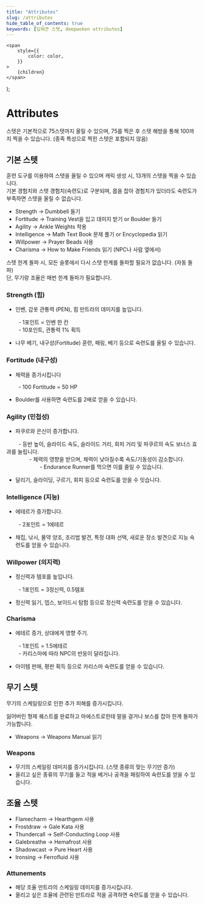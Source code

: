 ```yaml
---
title: "Attributes"
slug: /attributes
hide_table_of_contents: true
keywords: [딥워큰 스텟, deepwoken attributes]
---
```



    <span
        style={{
            color: color,
        }}
    >
        {children}
    </span>
);

# Attributes

스텟은 기본적으로 75스텟까지 올릴 수 있으며, 75를 찍은 후 <Link to="/attributes/unbound">스텟 해방</Link>을 통해 100까지 찍을 수 있습니다. (종족 특성으로 찍힌 스텟은 포함되지 않음)

## 기본 스텟

<Link to="/items/training">훈련 도구</Link>를 이용하여 스텟을 올릴 수 있으며
캐릭 생성 시, 13개의 스텟을 찍을 수 있습니다. <br />
기본 경험치와 스텟 경험치(숙련도)로 구분되며, 몹을 잡아 경험치가 있더라도 숙련도가
부족하면 스텟을 올릴 수 없습니다.

-   Strength → <Link to="/items/training/Dumbbell">Dumbbell</Link> 들기
-   Fortitude → <Link to="/items/training/Training_Vest">Training Vest</Link>을 입고 데미지 받기 or <Link to="/items/training/Boulder">Boulder</Link> 들기
-   Agility → <Link to="/items/training/Ankle_Weights">Ankle Weights</Link> 착용
-   Intelligence → <Link to="/items/training/Math_TextBook">Math Text Book</Link> 문제 풀기 or <Link to="/items/training/Encyclopedia">Encyclopedia</Link> 읽기
-   Willpower → <Link to="/items/training/Prayer_Beads">Prayer Beads</Link> 사용
-   Charisma → <Link to="/items/training/How_to_Make_Friends">How to Make Friends</Link> 읽기 (NPC나 사람 옆에서)

스텟 한계 돌파 시, 모든 슬롯에서 다시 스텟 한계를 돌파할 필요가 없습니다. (자동 돌파) <br/>
단, 무기랑 조율은 매번 한계 돌파가 필요합니다.

### Strength (힘)

-   인벤, 갑옷 관통력 (PEN), 힘 만트라의 데미지를 높입니다.

&emsp;&emsp; - 1포인트 = 인벤 한 칸<br/>
&emsp;&emsp; - 10포인트, 관통력 1% 획득

-   나무 베기, 내구성(Fortitude) 훈련, 패링, 베기 등으로 숙련도를 올릴 수 있습니다.

### Fortitude (내구성)

-   체력을 증가시킵니다

&emsp;&emsp; - 100 Fortitude = 50 HP

-   <Link to="/items/training/Boulder">Boulder</Link>를 사용하면 숙련도를 2배로
    얻을 수 있습니다.

### Agility (민첩성)

-   파쿠르와 은신이 증가합니다.

&emsp;&emsp; - 등반 높이, 슬라이드 속도, 슬라이드 거리, 회피 거리 및 파쿠르의 속도 보너스 효과를 늘립니다.<br/>
&emsp;&emsp;&emsp;&emsp; - 체력의 영향을 받으며, 체력이 낮아질수록 속도/기동성이 감소합니다.<br/>
&emsp;&emsp;&emsp;&emsp;&emsp;&emsp; - <Link to="/talents/#alley-cat">Endurance Runner</Link>를 먹으면 이를 줄일 수 있습니다.<br/>

-   달리기, 슬라이딩, 구르기, 회피 등으로 숙련도를 얻을 수 잇습니다.

### Intelligence (지능) 

-   에테르가 증가합니다.

&emsp;&emsp; - 2포인트 = 1에테르<br/>

-   채집, 낚시, 물약 양조, 조리법 발견, 특정 대화 선택, 새로운 장소 발견으로 지능 숙련도를 얻을 수 있습니다.

### Willpower (의지력)

-   정신력과 템포를 높입니다.

&emsp;&emsp; - 1포인트 = 3정신력, 0.5템포<br/>

-   정신력 잃기, <Link to="/locations/The_Depths">뎁스</Link>, <Link to="/locations/VoidSea">보이드시</Link> 탐험 등으로 정신력 숙련도를 얻을 수 있습니다.

### Charisma

-   에테르 증가, 상대에게 영향 주기.

&emsp;&emsp; - 1포인트 = 1.5에테르<br/>
&emsp;&emsp; - 카리스마에 따라 NPC의 반응이 달라집니다.

-   아이템 판매, 평판 획득 등으로 카리스마 숙련도를 얻을 수 있습니다.

## 무기 스텟

무기의 스케일링으로 인한 추가 피해를 증가시킵니다. <br/>
<Link to="/quest/Lost_Sibling">잃어버린 형제</Link> 퀘스트를 완료하고 <Link to="/NPCs/Evengarde_Rest">마에스트로</Link>한테 말을 걸거나 보스를 잡아 한계 돌파가 가능합니다.

- Weapons -> <Link to="/items/training/Weapons_Manual">Weapons Manual</Link> 읽기

### Weapons

- 무기의 스케일링 데미지를 증가시킵니다. (스텟 종류의 맞는 무기만 증가)
- 올리고 싶은 종류의 무기를 들고 적을 베거나 공격을 패링하여 숙련도를 얻을 수 있습니다.

## 조율 스텟

- <ColorText color="#DB4455">Flamecharm</ColorText> -> <Link to="/items/training/Hearthgem">Hearthgem</Link> 사용
- <ColorText color="#4B89DC">Frostdraw</ColorText> -> <Link to="/items/training/Gale_Kata">Gale Kata</Link> 사용
- <ColorText color="#F6BB43">Thundercall</ColorText> -> <Link to="/items/training/Self-Conducting_Loop">Self-Conducting Loop</Link> 사용
- <ColorText color="#8CC051">Galebreathe</ColorText> -> <Link to="/items/training/Hemafrost">Hemafrost</Link> 사용
- <ColorText color="#967BDC">Shadowcast</ColorText> -> <Link to="/items/training/Pure_Heart">Pure Heart</Link> 사용
- <ColorText color="#AAB2BD">Ironsing</ColorText> -> <Link to="/items/training/Ferrofluid">Ferrofluid</Link> 사용

### Attunements

- 해당 조율 만트라의 스케일링 데미지를 증가시킵니다.
- 올리고 싶은 조율에 관련된 만트라로 적을 공격하면 숙련도를 얻을 수 있습니다.